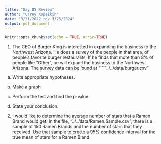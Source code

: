 ```yaml
---
title: "Day 05 Review"
author: "Carey Kopeikin"
date: "3/21/2022 rev 3/25/2024"
output: pdf_document
---
```

 
```r
knitr::opts_chunk$set(echo = TRUE, error=TRUE)
```



1. The CEO of Burger King is interested in expanding the business to the Northwest Arizona. He does a survey of the people in that area, of people's favorite burger restaurants. If he finds that more than 8% of people like "Other", he will expand the business to the Northwest Arizona. The survey data can be found at "```"../../data/burger.csv"




a) Write appropriate hypotheses.



b) Make a graph



c) Perform the test and find the p-value.



d) State your conclusion.


2. I would like to determine the average number of stars that a Ramen Brand would get. In the file, "../../data/Ramen.Sample.csv", there is a sample of 150 Ramen Brands and the number of stars that they received. Use that sample to create a 95% confidence interval for the true mean of stars for a Ramen Brand.






